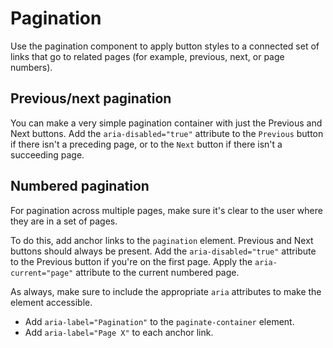 

<Meta title="Deprecated/Pagination" />

# Pagination

Use the pagination component to apply button styles to a connected set of links that go to related pages (for example, previous, next, or page numbers).

## Previous/next pagination

You can make a very simple pagination container with just the Previous and Next buttons. Add the `aria-disabled="true"` attribute to the `Previous` button if there isn't a preceding page, or to the `Next` button if there isn't a succeeding page.

<Story story={PaginationStories.Default} />

## Numbered pagination

For pagination across multiple pages, make sure it's clear to the user where they are in a set of pages.

To do this, add anchor links to the `pagination` element. Previous and Next buttons should always be present. Add the `aria-disabled="true"` attribute to the Previous button if you're on the first page. Apply the `aria-current="page"` attribute to the current numbered page.

As always, make sure to include the appropriate `aria` attributes to make the element accessible.

- Add `aria-label="Pagination"` to the `paginate-container` element.
- Add `aria-label="Page X"` to each anchor link.

<Story story={PaginationStories.Numbered} />
